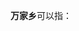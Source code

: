 '''万家乡'''可以指：
{{PRC admin/disambig|34/18/81/202/000|42/10/87/200/000|51/08/21/203/000|51/13/03/205/000}}
{{disambig|cat=三字中国乡名消歧义}}